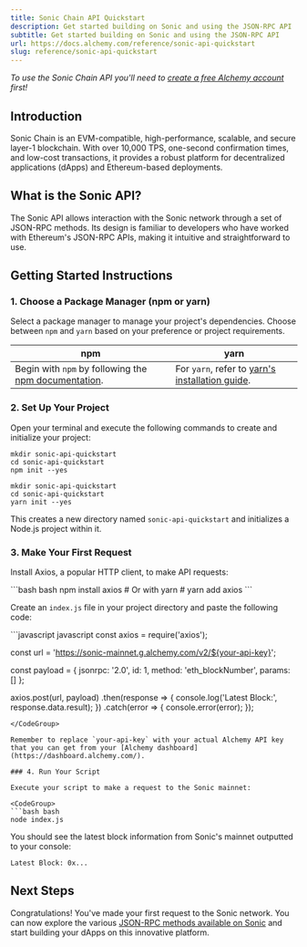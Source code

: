 ```yaml
---
title: Sonic Chain API Quickstart
description: Get started building on Sonic and using the JSON-RPC API
subtitle: Get started building on Sonic and using the JSON-RPC API
url: https://docs.alchemy.com/reference/sonic-api-quickstart
slug: reference/sonic-api-quickstart
---
```


*To use the Sonic Chain API you'll need to [create a free Alchemy account](https://dashboard.alchemy.com/signup) first!*

## Introduction

Sonic Chain is an EVM-compatible, high-performance, scalable, and secure layer-1 blockchain. With over 10,000 TPS, one-second confirmation times, and low-cost transactions, it provides a robust platform for decentralized applications (dApps) and Ethereum-based deployments.

## What is the Sonic API?

The Sonic API allows interaction with the Sonic network through a set of JSON-RPC methods. Its design is familiar to developers who have worked with Ethereum's JSON-RPC APIs, making it intuitive and straightforward to use.

## Getting Started Instructions

### 1. Choose a Package Manager (npm or yarn)

Select a package manager to manage your project's dependencies. Choose between `npm` and `yarn` based on your preference or project requirements.

| npm                                                                                                                       | yarn                                                                                                |
| ------------------------------------------------------------------------------------------------------------------------- | --------------------------------------------------------------------------------------------------- |
| Begin with `npm` by following the [npm documentation](https://docs.npmjs.com/downloading-and-installing-node-js-and-npm). | For `yarn`, refer to [yarn's installation guide](https://classic.yarnpkg.com/lang/en/docs/install). |

### 2. Set Up Your Project

Open your terminal and execute the following commands to create and initialize your project:

```shell
mkdir sonic-api-quickstart
cd sonic-api-quickstart
npm init --yes
```

```shell
mkdir sonic-api-quickstart
cd sonic-api-quickstart
yarn init --yes
```

This creates a new directory named `sonic-api-quickstart` and initializes a Node.js project within it.

### 3. Make Your First Request

Install Axios, a popular HTTP client, to make API requests:

<CodeGroup>
  ```bash bash
  npm install axios
  # Or with yarn
  # yarn add axios
  ```
</CodeGroup>

Create an `index.js` file in your project directory and paste the following code:

<CodeGroup>
  ```javascript javascript
  const axios = require('axios');

  const url = 'https://sonic-mainnet.g.alchemy.com/v2/${your-api-key}';

  const payload = {
    jsonrpc: '2.0',
    id: 1,
    method: 'eth_blockNumber',
    params: []
  };

  axios.post(url, payload)
    .then(response => {
      console.log('Latest Block:', response.data.result);
    })
    .catch(error => {
      console.error(error);
    });
  ```
</CodeGroup>

Remember to replace `your-api-key` with your actual Alchemy API key that you can get from your [Alchemy dashboard](https://dashboard.alchemy.com/).

### 4. Run Your Script

Execute your script to make a request to the Sonic mainnet:

<CodeGroup>
  ```bash bash
  node index.js
  ```
</CodeGroup>

You should see the latest block information from Sonic's mainnet outputted to your console:

```shell
Latest Block: 0x...
```

## Next Steps

Congratulations! You've made your first request to the Sonic network. You can now explore the various [JSON-RPC methods available on Sonic](/reference/sonic-api-endpoints) and start building your dApps on this innovative platform.
